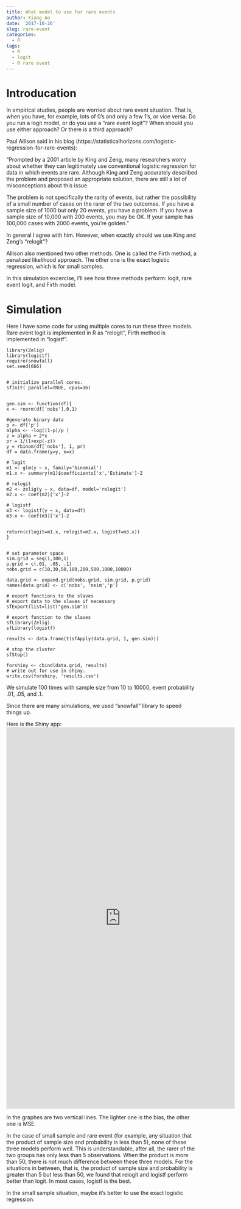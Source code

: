 ```yaml
---
title: What model to use for rare events
author: Xiang Ao
date: '2017-10-26'
slug: rare-event
categories:
  - R
tags:
  - R
  - logit
  - R rare event
---
```



# Introducation

In empirical studies, people are worried about rare event situation.  That is, when you have, for example, lots of 0's and only a few 1's, or vice versa.  Do you run a logit model, or do you use a "rare event logit"?  When should you use either approach?  Or there is a third approach?  

Paul Allison said in his blog (https://statisticalhorizons.com/logistic-regression-for-rare-events):

"Prompted by a 2001 article by King and Zeng, many researchers worry about whether they can legitimately use conventional logistic regression for data in which events are rare. Although King and Zeng accurately described the problem and proposed an appropriate solution, there are still a lot of misconceptions about this issue. 

The problem is not specifically the rarity of events, but rather the possibility of a small number of cases on the rarer of the two outcomes.  If you have a sample size of 1000 but only 20 events, you have a problem. If you have a sample size of 10,000 with 200 events, you may be OK. If your sample has 100,000 cases with 2000 events, you’re golden."

In general I agree with him.  However, when exactly should we use King and Zeng's "relogit"?

Allison also mentioned two other methods.  One is called the Firth method, a penalized likelihood approach.  The other one is the exact logistic regression, which is for small samples.  

In this simulation excercise, I'll see how three methods perform: logit, rare event logit, and Firth model.

# Simulation

Here I have some code for using multiple cores to run these three models.  Rare event logit is implemented in R as "relogit", Firth method is implemented in "logistf".


    library(Zelig)
    library(logistf)
    require(snowfall)
    set.seed(666)


    # initialize parallel cores.
    sfInit( parallel=TRUE, cpus=16)


    gen.sim <- function(df){
    x <- rnorm(df['nobs'],0,1)

    #generate binary data
    p <- df['p']
    alpha <- -log((1-p)/p )
    z = alpha + 2*x
    pr = 1/(1+exp(-z))
    y = rbinom(df['nobs'], 1, pr)
    df = data.frame(y=y, x=x)

    # logit
    m1 <- glm(y ~ x, family='binomial')
    m1.x <- summary(m1)$coefficients['x','Estimate']-2

    # relogit
    m2 <- zelig(y ~ x, data=df, model='relogit')
    m2.x <- coef(m2)['x']-2

    # logistf
    m3 <- logistf(y ~ x, data=df)
    m3.x <- coef(m3)['x']-2


    return(c(logit=m1.x, relogit=m2.x, logistf=m3.x))
    }


    # set parameter space
    sim.grid = seq(1,100,1)
    p.grid = c(.01, .05, .1)
    nobs.grid = c(10,30,50,100,200,500,1000,10000)   

    data.grid <- expand.grid(nobs.grid, sim.grid, p.grid)
    names(data.grid) <- c('nobs', 'nsim','p')

    # export functions to the slaves
    # export data to the slaves if necessary
    sfExport(list=list("gen.sim"))

    # export function to the slaves
    sfLibrary(Zelig)
    sfLibrary(logistf)

    results <- data.frame(t(sfApply(data.grid, 1, gen.sim)))

    # stop the cluster
    sfStop()

    forshiny <- cbind(data.grid, results)
    # write out for use in shiny.
    write.csv(forshiny, 'results.csv')

    

We simulate 100 times with sample size from 10 to 10000, event probability .01, .05, and .1.

Since there are many simulations, we used "snowfall" library to speed things up.  

Here is the Shiny app:
<iframe src="https://xiangao.shinyapps.io/rareevent/" height="1000" width="600" frameborder="0"></iframe>

In the graphes are two vertical lines.  The lighter one is the bias, the other one is MSE.

In the case of small sample and rare event (for example, any situation that the product of sample size and probability is less than 5), none of these three models perform well.  This is understandable, after all, the rarer of the two groups has only less than 5 observations.  When the product is more than 50, there is not much difference between these three models.  For the situations in between, that is, the product of sample size and probability is greater than 5 but less than 50, we found that relogit and logistf perform better than logit.  In most cases, logistf is the best.

In the small sample situation, maybe it's better to use the exact logistic regression.



